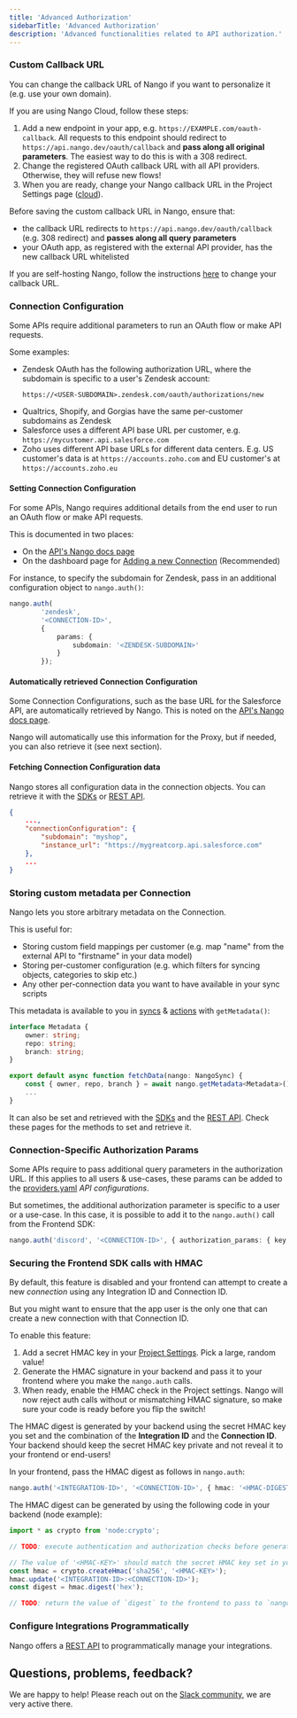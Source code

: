 ```yaml
---
title: 'Advanced Authorization'
sidebarTitle: 'Advanced Authorization'
description: 'Advanced functionalities related to API authorization.'
---
```

### Custom Callback URL

You can change the callback URL of Nango if you want to personalize it (e.g. use your own domain).

If you are using Nango Cloud, follow these steps:

1. Add a new endpoint in your app, e.g. `https://EXAMPLE.com/oauth-callback`. All requests to this endpoint should redirect to `https://api.nango.dev/oauth/callback` and **pass along all original parameters**. The easiest way to do this is with a 308 redirect.
2. Change the registered OAuth callback URL with all API providers. Otherwise, they will refuse new flows!
3. When you are ready, change your Nango callback URL in the Project Settings page ([cloud](https://app.nango.dev/project-settings)).

<Warning>
Before saving the custom callback URL in Nango, ensure that:

-   the callback URL redirects to `https://api.nango.dev/oauth/callback` (e.g. 308 redirect) and **passes along all query parameters**
-   your OAuth app, as registered with the external API provider, has the new callback URL whitelisted

</Warning>

If you are self-hosting Nango, follow the instructions [here](/use/self-hosting-instructions) to change your callback URL.

### Connection Configuration

Some APIs require additional parameters to run an OAuth flow or make API requests.

Some examples:

- Zendesk OAuth has the following authorization URL, where the subdomain is specific to a user's Zendesk account:
    ```
    https://<USER-SUBDOMAIN>.zendesk.com/oauth/authorizations/new
    ```
- Qualtrics, Shopify, and Gorgias have the same per-customer subdomains as Zendesk
- Salesforce uses a different API base URL per customer, e.g. `https://mycustomer.api.salesforce.com`
- Zoho uses different API base URLs for different data centers. E.g. US customer's data is at `https://accounts.zoho.com` and EU customer's at `https://accounts.zoho.eu`

#### Setting Connection Configuration

For some APIs, Nango requires additional details from the end user to run an OAuth flow or make API requests.

This is documented in two places:
- On the [API's Nango docs page](/integrations/overview)
- On the dashboard page for [Adding a new Connection](https://app.nango.dev/connections/create) (Recommended)

For instance, to specify the subdomain for Zendesk, pass in an additional configuration object to `nango.auth()`:

```typescript
nango.auth(
        'zendesk',
        '<CONNECTION-ID>',
        {
            params: {
                subdomain: '<ZENDESK-SUBDOMAIN>' 
            }
        });
```

#### Automatically retrieved Connection Configuration

Some Connection Configurations, such as the base URL for the Salesforce API, are automatically retrieved by Nango. This is noted on the [API's Nango docs page](/integrations/overview).

Nango will automatically use this information for the Proxy, but if needed, you can also retrieve it (see next section).

#### Fetching Connection Configuration data

Nango stores all configuration data in the connection objects. You can retrieve it with the [SDKs](/sdks) or [REST API](/api-reference).

```json
{
    ...,
    "connectionConfiguration": {
        "subdomain": "myshop",
        "instance_url": "https://mygreatcorp.api.salesforce.com"
    },
    ...
}
```

### Storing custom metadata per Connection

Nango lets you store arbitrary metadata on the Connection.

This is useful for:
- Storing custom field mappings per customer (e.g. map "name" from the external API to "firstname" in your data model)
- Storing per-customer configuration (e.g. which filters for syncing objects, categories to skip etc.)
- Any other per-connection data you want to have available in your sync scripts

This metadata is available to you in [syncs](/guides/sync) & [actions](/guides/action) with `getMetadata()`:

```ts
interface Metadata {
    owner: string;
    repo: string;
    branch: string;
}

export default async function fetchData(nango: NangoSync) {
    const { owner, repo, branch } = await nango.getMetadata<Metadata>();
    ...
}
```

It can also be set and retrieved with the [SDKs](/sdks/node#set-and-fetch-custom-metadata) and the [REST API](https://docs.nango.dev/api-reference/connection/set-metadata). Check these pages for the methods to set and retrieve it.

### Connection-Specific Authorization Params

Some APIs require to pass additional query parameters in the authorization URL. If this applies to all users & use-cases, these params can be added to the [providers.yaml](https://nango.dev/providers.yaml) _API configurations_. 

But sometimes, the additional authorization parameter is specific to a user or a use-case. In this case, it is possible to add it to the `nango.auth()` call from the Frontend SDK:

```typescript
nango.auth('discord', '<CONNECTION-ID>', { authorization_params: { key: 'value' } });
```

### Securing the Frontend SDK calls with HMAC

By default, this feature is disabled and your frontend can attempt to create a new _connection_ using any Integration ID and Connection ID.

But you might want to ensure that the app user is the only one that can create a new connection with that Connection ID.

To enable this feature:
1. Add a secret HMAC key in your [Project Settings](https://app.nango.dev/project-settings). Pick a large, random value!
2. Generate the HMAC signature in your backend and pass it to your frontend where you make the `nango.auth` calls.
2. When ready, enable the HMAC check in the Project settings. Nango will now reject auth calls without or mismatching HMAC signature, so make sure your code is ready before you flip the switch! 

The HMAC digest is generated by your backend using the secret HMAC key you set and the combination of the **Integration ID** and the **Connection ID**. Your backend should keep the secret HMAC key private and not reveal it to your frontend or end-users!

In your frontend, pass the HMAC digest as follows in `nango.auth`:

```ts
nango.auth('<INTEGRATION-ID>', '<CONNECTION-ID>', { hmac: '<HMAC-DIGEST>' });
```

The HMAC digest can be generated by using the following code in your backend (node example):

```js
import * as crypto from 'node:crypto';

// TODO: execute authentication and authorization checks before generating the HMAC digest.

// The value of '<HMAC-KEY>' should match the secret HMAC key set in your project settings.
const hmac = crypto.createHmac('sha256', '<HMAC-KEY>');
hmac.update('<INTEGRATION-ID>:<CONNECTION-ID>');
const digest = hmac.digest('hex');

// TODO: return the value of `digest` to the frontend to pass to `nango.auth`.
```

### Configure Integrations Programmatically

Nango offers a [REST API](/api-reference/integration/list) to programmatically manage your integrations.

## Questions, problems, feedback?

We are happy to help! Please reach out on the [Slack community](https://nango.dev/slack), we are very active there.

